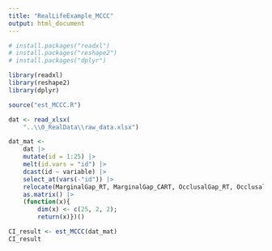 ```yaml
---
title: "RealLifeExample_MCCC"
output: html_document
---
```


```r
# install.packages("readxl")
# install.packages("reshape2")
# install.packages("dplyr")

library(readxl)
library(reshape2)
library(dplyr)

source("est_MCCC.R")
```

```r
dat <- read_xlsx(
    "..\\0_RealData\\raw_data.xlsx")
```

```r
dat_mat <- 
    dat |>
    mutate(id = 1:25) |>
    melt(id.vars = "id") |>
    dcast(id ~ variable) |>
    select_at(vars(-"id")) |>
    relocate(MarginalGap_RT, MarginalGap_CART, OcclusalGap_RT, OcclusalGap_CART) |>
    as.matrix() |>
    (function(x){
        dim(x) <- c(25, 2, 2);
        return(x)})()

CI_result <- est_MCCC(dat_mat)
CI_result
```
